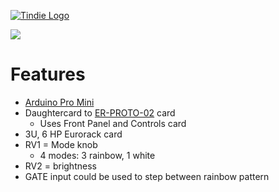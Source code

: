 <a href="https://www.tindie.com/products/land_boards/eurorack-prototyping-card-set-er-proto-02/" ><img src="http://land-boards.com/blwiki/images/5/51/Tindie-mediums.png" alt="Tindie Logo"></img></a>

<img src="http://land-boards.com/blwiki/images/3/33/ER-LEDS_P1080999-720px.jpg"></img>

= Features =

* [http://land-boards.com/blwiki/index.php?title=Arduino_Pro_Mini Arduino Pro Mini]
* Daughtercard to [[ER-PROTO-02]] card
** Uses Front Panel and Controls card
* 3U, 6 HP Eurorack card
* RV1 = Mode knob
** 4 modes: 3 rainbow, 1 white
* RV2 = brightness
* GATE input could be used to step between rainbow pattern
